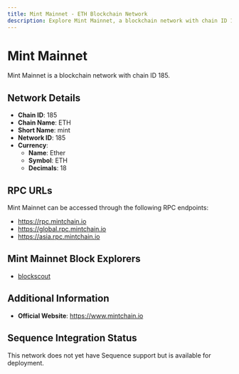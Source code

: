 ```yaml
--- 
title: Mint Mainnet - ETH Blockchain Network
description: Explore Mint Mainnet, a blockchain network with chain ID 185. Learn about its native currency, Ether, and how to interact with the network.
---
```


# Mint Mainnet

Mint Mainnet is a blockchain network with chain ID 185.

## Network Details

- **Chain ID**: 185
- **Chain Name**: ETH
- **Short Name**: mint
- **Network ID**: 185
- **Currency**: 
  - **Name**: Ether
  - **Symbol**: ETH
  - **Decimals**: 18

## RPC URLs

Mint Mainnet can be accessed through the following RPC endpoints:

- https://rpc.mintchain.io
- https://global.rpc.mintchain.io
- https://asia.rpc.mintchain.io

## Mint Mainnet Block Explorers

- [blockscout](https://explorer.mintchain.io)

## Additional Information

- **Official Website**: https://www.mintchain.io

## Sequence Integration Status

This network does not yet have Sequence support but is available for deployment.
